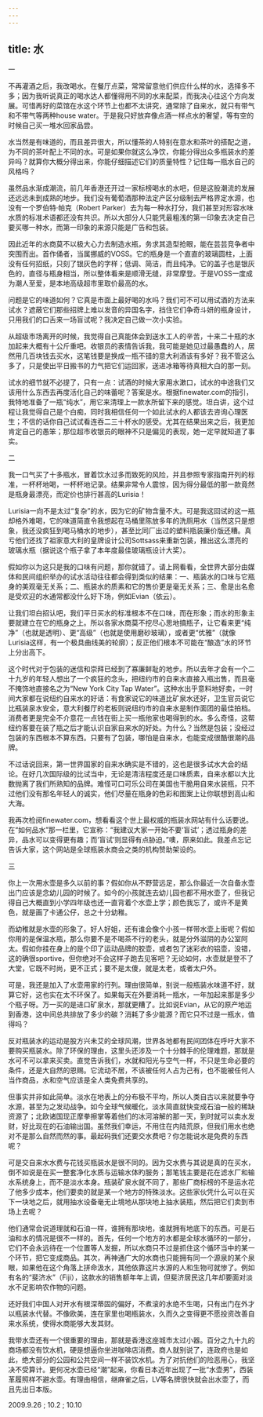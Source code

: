 ```yaml
---
---
---
```

title: 水
---




一

不再灌酒之后，我改喝水。在餐厅点菜，常常留意他们供应什么样的水，选择多不多；因为我听说真正的喝水达人都懂得用不同的水来配菜，而我决心往这个方向发展。可惜再好的菜馆在水这个环节上也都不太讲究，通常除了自来水，就只有带气和不带气等两种house water。于是我只好放弃像点酒一样点水的奢望，等有空的时候自己买一堆水回家品尝。

水当然是有味道的，而且差异很大，所以懂茶的人特别在意水和茶叶的搭配之道，为不同的茶叶配上不同的水。可是如果你就这么净饮，你能分得出众多瓶装水的差异吗？就算你大概分得出来，你能仔细描述它们的质量特性？记住每一瓶水自己的风格吗？

虽然品水渐成潮流，前几年香港还开过一家标榜喝水的水吧，但是这股潮流的发展还远远未到成熟的地步。我们没有葡萄酒那种法定产区分级制去严格界定水源，也没有一个罗伯特·帕克（Robert Parker）去为每一种水打分，我们甚至对形容水味水质的标准术语都还没有共识。所以大部分人只能凭最粗浅的第一印象去决定自己要买哪一种水，而第一印象的来源只能是广告和包装。

因此近年的水商莫不以极大心力去制造水瓶，务求其造型抢眼，能在芸芸竞争者中突围而出。首作俑者，当属挪威的VOSS。它的瓶身是一个直直的玻璃圆柱，上面没有任何招纸，只刻了银灰色的字样；低调、简洁，而且纯净。它的盖子也是银灰色的，直径与瓶身相当，所以整体看来是顺滑无缝，非常摩登。于是VOSS一度成为潮人至爱，是本地高级超市里取价最高的水。

问题是它的味道如何？它真是市面上最好喝的水吗？我们可不可以用试酒的方法来试水？遮蔽它们那些招牌上难以发音的异国名字，挡住它们争奇斗妍的瓶身设计，只用我们的口舌来一场盲试呢？我决定自己做一次小实验。

从超级市场离开的时候，我觉得自己真能体会到送水工人的辛苦，十来二十瓶的水加起来大概有十公斤重吧。收银员的表情告诉我，我可能是她见过最愚蠢的人，居然用几百块钱去买水，这笔钱要是换成一瓶不错的意大利酒该有多好？我不管这么多了，只是使出平日搬书的力气把它们运回家，送进冰箱等待真相大白的那一刻。

试水的细节就不必提了，只有一点：试酒的时候大家用水漱口，试水的中途我们又该用什么东西去再度活化自己的味蕾呢？答案是水。根据finewater.com的指引，我特地准备了一瓶“纯水”，用它来清理上一款水所留下来的感觉。坦白讲，这个过程让我觉得自己是个白痴，同时我相信任何一个如此试水的人都该去咨询心理医生；不信的话你自己试试看连吞二三十杯水的感受。尤其在结果出来之后，我更加肯定自己的愚笨；那位超市收银员的眼神不只是偏见的表现，她一定早就知道了事实。





二

我一口气买了十多瓶水，冒着饮水过多而致死的风险，并且参照专家指南开列的标准，一杯杯地喝，一杯杯地记录。结果非常令人震惊，因为得分最低的那一款竟然是瓶身最漂亮，而定价也排行甚高的Lurisia！

Lurisia一向不是太过“复杂”的水，因为它的矿物含量不大。可是我这回试的这一瓶却格外难喝，它的味道简直令我想起在马桶里陈放多年的洗厕用水（当然这只是想象，我还没疯狂到喝马桶水的地步），甚至比同厂出过的塑料瓶装廉价版还糟。真亏他们还找了祖家意大利的皇牌设计公司Sottsass来重新包装，推出这么漂亮的玻璃水瓶（据说这个瓶子拿了本年度最佳玻璃瓶设计大奖）。

假如你以为这只是我的口味有问题，那你就错了。请上网看看，全世界大部分由媒体和民间组织举办的试水活动往往都会得到类似的结果：一、瓶装水的口味与它瓶身的美观毫无关系；二、瓶装水的质素和它的售价更是毫无关系；三、愈是出名愈是受欢迎的水通常都没什么好下场，例如Evian（依云）。

让我们坦白招认吧，我们平日买水的标准根本不在口味，而在形象；而水的形象主要就建立在它的瓶身之上。所以各家水商莫不挖尽心思地搞瓶子，让它看来更“纯净”（也就是透明）、更“高级”（也就是使用磨砂玻璃），或者更“优雅”（就像Lurisia这样，有一个极具曲线美的轮廓）；反正他们根本不可能在“酿造”水的环节上分出高下。

这个时代对于包装的迷信和崇拜已经到了寡廉鲜耻的地步。所以去年才会有一个二十九岁的年轻人想出了一个疯狂的念头，把纽约市的自来水直接入瓶出售，而且毫不掩饰地直接名之为“New York City Tap Water”。这种水出乎意料地好卖，一时间大家都在说纽约自来水的好话：有食家说它的味道比矿泉水还好，卫生官员说它比瓶装泉水安全，意大利餐厅的老板则说纽约市的自来水是制作面团的最佳拍档。消费者更是完全不介意花一点钱在街上买一瓶他家也喝得到的水。多么奇怪，这帮纽约客要在装了瓶之后才能认识自家自来水的好处。为什么？当然是包装；没经过包装的东西根本不算东西。只要有了包装，哪怕是自来水，也能变成很酷很潮的品牌。

不过话说回来，第一世界国家的自来水确实是不错的，这也是很多试水大会的结论。在好几次国际级的比试当中，无论是清洁程度还是口味质素，自来水都以大比数抛离了我们所熟知的品牌。难怪可口可乐公司在美国也干脆用自来水装瓶，只不过他们没有那名年轻人的诚实，他们尽量在瓶身的色彩和图案上让你联想到高山和大海。

我再次检阅finewater.com，想看看这个世上最权威的瓶装水网站有什么话要说。在“如何品水”那一栏里，它宣称：“我建议大家一开始不要‘盲试’；透过瓶身的差异，品水可以变得更有趣；而‘盲试’则显得有点胁迫。”噢，原来如此。我差点忘记告诉大家，这个网站是全球瓶装水商会之类的机构赞助架设的。

三

你上一次用水壶是多久以前的事？假如你从不野营远足，那么你最近一次自备水壶出门应该是念幼儿园的时候了。如今的小孩就连去幼儿园也都不用水壶了，但我记得自己大概直到小学四年级也还一直背着个水壶上学；颜色我忘了，或许不是黄色，就是画了卡通公仔，总之十分幼稚。

而幼稚就是水壶的形象了。好人好姐，还有谁会像个小孩一样带水壶上街呢？假如你用的是保温水瓶，那么你要不是不喝茶不行的老头，就是分外滋阴的办公室阿太。假如你挂在身上的是个印了运动品牌的胶壶，或者包了迷彩衣的铝壶，没错，这的确很sportive，但你绝对不会这样子跑去见客吧？无论如何，水壶就是登不了大堂，它既不时尚，更不正式；要不是太傻，就是太老，或者太户外。

可是，我还是加入了水壶用家的行列。理由很简单，别说一般瓶装水味道不好，就算它好，这也实在太不环保了。如果每天在外要消耗一瓶水，一年加起来那是多少个瓶子呀。万一买的是进口矿泉水，那就更糟了。比如说Evian，从它的原产地运到香港，这中间总共排放了多少的碳？消耗了多少能源？而它只不过是一瓶水，值得吗？

反对瓶装水的运动是股方兴未艾的全球风潮，世界各地都有民间团体在呼吁大家不要购买瓶装水。除了环保的理由，这里头还涉及一个十分棘手的伦理难题，那就是水可不可以拿来买卖。直觉告诉我们，水就和阳光与空气一样，不只是生命必要的条件，还是大自然的恩赐。它流动不居，不该被任何人占为己有，也不能被任何人当作商品，水和空气应该是全人类免费共享的。

但事实并非如此简单。淡水在地表上的分布极不平均，所以人类自古以来就要争夺水源，甚至为之发动战争。如今全球气候暖化，淡水简直就快变成石油一般的稀缺资源了；北欧诸国现正摩拳擦掌等着他们的冰河溶解的那一天，到时就可以卖水发财，好比现在的石油输出国。虽然我们幸运，不用住在内陆荒原，但我们用水也绝对不是那么自然而然的事。最起码我们还要交水费吧？你怎能说水是免费的东西呢？

可是交自来水水费与花钱买瓶装水是很不同的。因为交水费与其说是真的在买水，倒不如说是在买一整套净化水质与运输水体旳服务；那笔钱主要是花在滤水厂和输水系统身上，而不是淡水本身。瓶装矿泉水就不同了，那些厂商标榜的不是运水花了他多少成本，他们要卖的就是某一个地方的特殊淡水。这些家伙凭什么可以在买下一块地之后，就用抽水设备毫无止境地从那块地上抽水装瓶，然后把它们卖到市场上去呢？

他们通常会说道理就和石油一样，谁拥有那块地，谁就拥有地底下的东西。可是石油和水的情况是很不一样的。首先，任何一个地方的水都是全球水循环的一部分，它们不会永远待在一个位置等人发掘，所以水商只不过是抓住这个循环当中的某一个环节，把它变成商品。其次，再神通广大的水商也只能拥有同一个源泉的某个泉眼，如果他在这个角落上拼命汲水，其他依靠这片水源的人和生物可就惨了。例如有名的“斐济水”（Fiji），这款水的销售额年年上调，但斐济居民这几年却要面对淡水不足影响农作物的问题。

还好我们中国人对开水有根深蒂固的偏好，不煮滚的水绝不生喝，只有出门在外才以瓶装水代替。不像欧美，连在家里也喝瓶装水，久而久之变得更不愿投资改善自来水系统，使得水商能够大发其财。

我带水壶还有一个很重要的理由，那就是香港这座城市太过小器。百分之九十九的商场都没有饮水机，硬是想逼你坐进咖啡店消费。商人就别说了，连政府也是如此，绝大部分的公园和公共空间一样不装饮水机。为了对抗他们的险恶用心，我坚决不受算计。更何况水壶已经“潮”起来，你看日本近年出现了一批“水壶男”，西装革履照样不避水壶。有理由相信，继麻雀之后，LV等名牌很快就会出水壶了，而且先出日本版。





2009.9.26 ; 10.2 ; 10.10